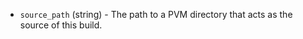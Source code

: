 <!-- Code generated from the comments of the Config struct in builder/parallels/pvm/config.go; DO NOT EDIT MANUALLY -->

-   `source_path` (string) - The path to a PVM directory that acts as the source
    of this build.
    

